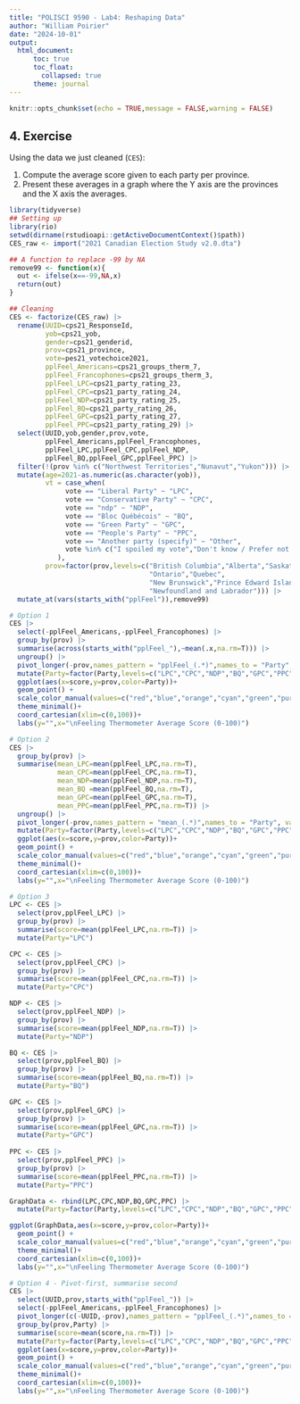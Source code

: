 ```yaml
---
title: "POLISCI 9590 - Lab4: Reshaping Data"
author: "William Poirier"
date: "2024-10-01"
output: 
  html_document:
      toc: true
      toc_float:
        collapsed: true
      theme: journal
---
```

<style>
.list-group-item.active, .list-group-item.active:hover, .list-group-item.active:focus {
    z-index: 2;
    color: #ffffff;
    background-color: #4F2683;
    border-color: #4F2683;
}

a {
    color: #4F2683;
    text-decoration: none;
}
</style>

```r
knitr::opts_chunk$set(echo = TRUE,message = FALSE,warning = FALSE)
```

## 4. Exercise

Using the data we just cleaned (`CES`):

  1. Compute the average score given to each party per province.
  2. Present these averages in a graph where the Y axis are the provinces and the X axis the averages. 
  
```r
library(tidyverse)
## Setting up
library(rio)
setwd(dirname(rstudioapi::getActiveDocumentContext()$path))
CES_raw <- import("2021 Canadian Election Study v2.0.dta") 

## A function to replace -99 by NA
remove99 <- function(x){
  out <- ifelse(x==-99,NA,x)
  return(out)
}

## Cleaning
CES <- factorize(CES_raw) |> 
  rename(UUID=cps21_ResponseId,
         yob=cps21_yob,
         gender=cps21_genderid,
         prov=cps21_province,
         vote=pes21_votechoice2021,
         pplFeel_Americans=cps21_groups_therm_7,
         pplFeel_Francophones=cps21_groups_therm_3,
         pplFeel_LPC=cps21_party_rating_23,
         pplFeel_CPC=cps21_party_rating_24,
         pplFeel_NDP=cps21_party_rating_25,
         pplFeel_BQ=cps21_party_rating_26,
         pplFeel_GPC=cps21_party_rating_27,
         pplFeel_PPC=cps21_party_rating_29) |> 
  select(UUID,yob,gender,prov,vote,
         pplFeel_Americans,pplFeel_Francophones,
         pplFeel_LPC,pplFeel_CPC,pplFeel_NDP,
         pplFeel_BQ,pplFeel_GPC,pplFeel_PPC) |> 
  filter(!(prov %in% c("Northwest Territories","Nunavut","Yukon"))) |> 
  mutate(age=2021-as.numeric(as.character(yob)),
         vt = case_when(
              vote == "Liberal Party" ~ "LPC",
              vote == "Conservative Party" ~ "CPC",
              vote == "ndp" ~ "NDP",
              vote == "Bloc Québécois" ~ "BQ",
              vote == "Green Party" ~ "GPC",
              vote == "People's Party" ~ "PPC",
              vote == "Another party (specify)" ~ "Other",
              vote %in% c("I spoiled my vote","Don't know / Prefer not to answer") ~ NA_character_
            ),
         prov=factor(prov,levels=c("British Columbia","Alberta","Saskatchewan","Manitoba",
                                   "Ontario","Quebec",
                                   "New Brunswick","Prince Edward Island","Nova Scotia",
                                   "Newfoundland and Labrador"))) |> 
  mutate_at(vars(starts_with("pplFeel")),remove99)

# Option 1
CES |> 
  select(-pplFeel_Americans,-pplFeel_Francophones) |> 
  group_by(prov) |> 
  summarise(across(starts_with("pplFeel_"),~mean(.x,na.rm=T))) |> 
  ungroup() |> 
  pivot_longer(-prov,names_pattern = "pplFeel_(.*)",names_to = "Party", values_to = "score") |> 
  mutate(Party=factor(Party,levels=c("LPC","CPC","NDP","BQ","GPC","PPC"))) |> 
  ggplot(aes(x=score,y=prov,color=Party))+
  geom_point() +
  scale_color_manual(values=c("red","blue","orange","cyan","green","purple"))+
  theme_minimal()+
  coord_cartesian(xlim=c(0,100))+
  labs(y="",x="\nFeeling Thermometer Average Score (0-100)")

# Option 2
CES |> 
  group_by(prov) |> 
  summarise(mean_LPC=mean(pplFeel_LPC,na.rm=T),
            mean_CPC=mean(pplFeel_CPC,na.rm=T),
            mean_NDP=mean(pplFeel_NDP,na.rm=T),
            mean_BQ =mean(pplFeel_BQ,na.rm=T),
            mean_GPC=mean(pplFeel_GPC,na.rm=T),
            mean_PPC=mean(pplFeel_PPC,na.rm=T)) |> 
  ungroup() |> 
  pivot_longer(-prov,names_pattern = "mean_(.*)",names_to = "Party", values_to = "score") |> 
  mutate(Party=factor(Party,levels=c("LPC","CPC","NDP","BQ","GPC","PPC"))) |> 
  ggplot(aes(x=score,y=prov,color=Party))+
  geom_point() +
  scale_color_manual(values=c("red","blue","orange","cyan","green","purple"))+
  theme_minimal()+
  coord_cartesian(xlim=c(0,100))+
  labs(y="",x="\nFeeling Thermometer Average Score (0-100)")

# Option 3
LPC <- CES |>
  select(prov,pplFeel_LPC) |> 
  group_by(prov) |> 
  summarise(score=mean(pplFeel_LPC,na.rm=T)) |> 
  mutate(Party="LPC")

CPC <- CES |>
  select(prov,pplFeel_CPC) |> 
  group_by(prov) |> 
  summarise(score=mean(pplFeel_CPC,na.rm=T)) |> 
  mutate(Party="CPC")

NDP <- CES |>
  select(prov,pplFeel_NDP) |> 
  group_by(prov) |> 
  summarise(score=mean(pplFeel_NDP,na.rm=T)) |> 
  mutate(Party="NDP")

BQ <- CES |>
  select(prov,pplFeel_BQ) |> 
  group_by(prov) |> 
  summarise(score=mean(pplFeel_BQ,na.rm=T)) |> 
  mutate(Party="BQ")

GPC <- CES |>
  select(prov,pplFeel_GPC) |> 
  group_by(prov) |> 
  summarise(score=mean(pplFeel_GPC,na.rm=T)) |> 
  mutate(Party="GPC")
  
PPC <- CES |>
  select(prov,pplFeel_PPC) |> 
  group_by(prov) |> 
  summarise(score=mean(pplFeel_PPC,na.rm=T)) |> 
  mutate(Party="PPC")

GraphData <- rbind(LPC,CPC,NDP,BQ,GPC,PPC) |> 
  mutate(Party=factor(Party,levels=c("LPC","CPC","NDP","BQ","GPC","PPC")))

ggplot(GraphData,aes(x=score,y=prov,color=Party))+
  geom_point() +
  scale_color_manual(values=c("red","blue","orange","cyan","green","purple"))+
  theme_minimal()+
  coord_cartesian(xlim=c(0,100))+
  labs(y="",x="\nFeeling Thermometer Average Score (0-100)")

# Option 4 - Pivot-first, summarise second
CES |> 
  select(UUID,prov,starts_with("pplFeel_")) |> 
  select(-pplFeel_Americans,-pplFeel_Francophones) |> 
  pivot_longer(c(-UUID,-prov),names_pattern = "pplFeel_(.*)",names_to = "Party", values_to = "score") |> 
  group_by(prov,Party) |> 
  summarise(score=mean(score,na.rm=T)) |> 
  mutate(Party=factor(Party,levels=c("LPC","CPC","NDP","BQ","GPC","PPC"))) |> 
  ggplot(aes(x=score,y=prov,color=Party))+
  geom_point() +
  scale_color_manual(values=c("red","blue","orange","cyan","green","purple"))+
  theme_minimal()+
  coord_cartesian(xlim=c(0,100))+
  labs(y="",x="\nFeeling Thermometer Average Score (0-100)")
```
  

